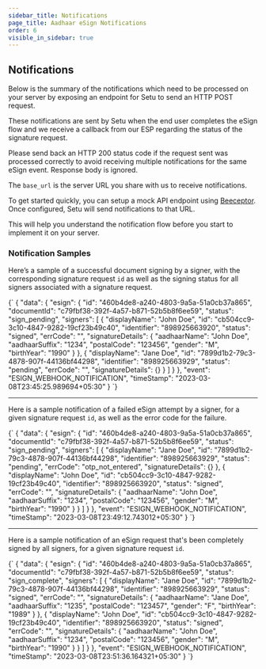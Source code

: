 ```yaml
---
sidebar_title: Notifications
page_title: Aadhaar eSign Notifications
order: 6
visible_in_sidebar: true
---
```



## Notifications

Below is the summary of the notifications which need to be processed on your server by exposing an endpoint for Setu to send an HTTP POST request. 

These notifications are sent by Setu when the end user completes the eSign flow and we receive a callback from our ESP regarding the status of the signature request.

<Callout type="tip">
    Please send back an HTTP 200 status code if the request sent was processed
    correctly to avoid receiving multiple notifications for the same eSign
    event. Response body is ignored.
</Callout>
<br />

The `base_url` is the server URL you share with us to receive notifications.

To get started quickly, you can setup a mock API endpoint using <a href="https://beeceptor.com/" target="_blank">Beeceptor</a>. Once configured, Setu will send notifications to that URL. 

This will help you understand the notification flow before you start to implement it on your server.

### Notification Samples

Here’s a sample of a successful document signing by a signer, with the corresponding signature request `id` as well as the signing status for all signers associated with a signature request.

<CodeBlockWithCopy language="json">
  {`
  {
    "data": {
      "esign": {
        "id": "460b4de8-a240-4803-9a5a-51a0cb37a865",
        "documentId": "c79fbf38-392f-4a57-b871-52b5b8f6ee59",
        "status": "sign_pending",
        "signers": [
          {
            "displayName": "John Doe",
            "id": "cb504cc9-3c10-4847-9282-19cf23b49c40",
            "identifier": "898925663920",
            "status": "signed",
            "errCode": "",
            "signatureDetails": {
              "aadhaarName": "John Doe",
              "aadhaarSuffix": "1234",
              "postalCode": "123456",
              "gender": "M",
              "birthYear": "1990"
            }
          },
          {
            "displayName": "Jane Doe",
            "id": "7899d1b2-79c3-4878-907f-44136bf44298",
            "identifier": "898925663929",
            "status": "pending",
            "errCode": "",
            "signatureDetails": {}
          }
        ]
      }
    },
    "event": "ESIGN_WEBHOOK_NOTIFICATION",
    "timeStamp": "2023-03-08T23:45:25.989694+05:30"
  }
  `}
</CodeBlockWithCopy>

<hr class="tertiary" />

Here is a sample notification of a failed eSign attempt by a signer, for a given signature request `id`, as well as the error code for the failure.

<CodeBlockWithCopy language="json">
  {`
  {
    "data": {
      "esign": {
        "id": "460b4de8-a240-4803-9a5a-51a0cb37a865",
        "documentId": "c79fbf38-392f-4a57-b871-52b5b8f6ee59",
        "status": "sign_pending",
        "signers": [
          {
            "displayName": "Jane Doe",
            "id": "7899d1b2-79c3-4878-907f-44136bf44298",
            "identifier": "898925663929",
            "status": "pending",
            "errCode": "otp_not_entered",
            "signatureDetails": {}
          },
          {
            "displayName": "John Doe",
            "id": "cb504cc9-3c10-4847-9282-19cf23b49c40",
            "identifier": "898925663920",
            "status": "signed",
            "errCode": "",
            "signatureDetails": {
              "aadhaarName": "John Doe",
              "aadhaarSuffix": "1234",
              "postalCode": "123456",
              "gender": "M",
              "birthYear": "1990"
            }
          }
        ]
      }
    },
    "event": "ESIGN_WEBHOOK_NOTIFICATION",
    "timeStamp": "2023-03-08T23:49:12.743012+05:30"
  }
  `}
</CodeBlockWithCopy>

<hr class="tertiary" />

Here is a sample notification of an eSign request that's been completely signed by all signers, for a given signature request `id`.

<CodeBlockWithCopy language="json">
  {`
  {
    "data": {
      "esign": {
        "id": "460b4de8-a240-4803-9a5a-51a0cb37a865",
        "documentId": "c79fbf38-392f-4a57-b871-52b5b8f6ee59",
        "status": "sign_complete",
        "signers": [
          {
            "displayName": "Jane Doe",
            "id": "7899d1b2-79c3-4878-907f-44136bf44298",
            "identifier": "898925663929",
            "status": "signed",
            "errCode": "",
            "signatureDetails": {
              "aadhaarName": "Jane Doe",
              "aadhaarSuffix": "1235",
              "postalCode": "123457",
              "gender": "F",
              "birthYear": "1989"
            }
          },
          {
            "displayName": "John Doe",
            "id": "cb504cc9-3c10-4847-9282-19cf23b49c40",
            "identifier": "898925663920",
            "status": "signed",
            "errCode": "",
            "signatureDetails": {
              "aadhaarName": "John Doe",
              "aadhaarSuffix": "1234",
              "postalCode": "123456",
              "gender": "M",
              "birthYear": "1990"
            }
          }
        ]
      }
    },
    "event": "ESIGN_WEBHOOK_NOTIFICATION",
    "timeStamp": "2023-03-08T23:51:36.164321+05:30"
  }
  `}
</CodeBlockWithCopy>


<WasPageHelpful />